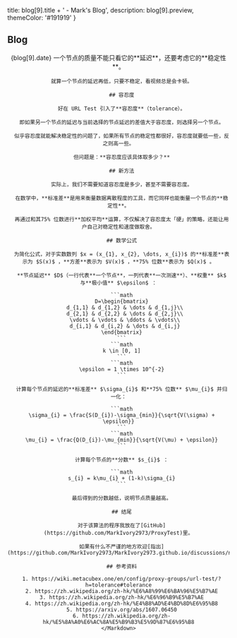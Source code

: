 
  title: blog[9].title + ' - Mark\'s Blog',
  description: blog[9].preview,
  themeColor: '#191919'
}

<div className='h'>
  <h2>Blog</h2>
  <Content>
    <Header id={9} type='blog' alt={blog[9].header} />
    <Title id={9} type='blog'>{blog[9].title}</Title>
    <Date>{blog[9].date}</Date>
    <Markdown>
      一个节点的质量不能只看它的**延迟**，还要考虑它的**稳定性**。

      就算一个节点的延迟再低，只要不稳定，看视频总是会卡顿。

      ## 容忍度

      好在 URL Test 引入了**容忍度**（tolerance）。
      
      即如果另一个节点的延迟与当前选择的节点延迟的差值大于容忍度，则选择另一个节点。
      
      似乎容忍度就能解决稳定性的问题了，如果所有节点的稳定性都很好，容忍度就要低一些，反之则高一些。

      但问题是：**容忍度应该具体取多少？**

      ## 新方法

      实际上，我们不需要知道容忍度是多少，甚至不需要容忍度。

      在数学中，**标准差**是用来衡量数据离散程度的工具，而它同样也能衡量一个节点的**稳定性**。
      
      再通过和其75% 位数进行**加权平均**运算，不仅解决了容忍度太「硬」的策略，还能让用户自己对稳定性和速度做取舍。

      ## 数学公式

      为简化公式，对于实数数列 $x = (x_{1}, x_{2}, \dots, x_{i})$ 的**标准差**表示为 $S(x)$ ，**方差**表示为 $V(x)$ ，**75% 位数**表示为 $Q(x)$ 。
      
      **节点延迟** $D$（一行代表**一个节点**，一列代表**一次测速**）、**权重** $k$ 与**极小值** $\epsilon$ ：

      ```math
      D=\begin{bmatrix}
        d_{1,1} & d_{1,2} & \dots & d_{1,j}\\
        d_{2,1} & d_{2,2} & \dots & d_{2,j}\\
        \vdots & \vdots & \ddots & \vdots\\
        d_{i,1} & d_{i,2} & \dots & d_{i,j}
      \end{bmatrix}
      ```
      ```math
      k \in [0, 1]
      ```
      ```math
      \epsilon = 1 \times 10^{-2}
      ```

      计算每个节点的延迟的**标准差** $\sigma_{i}$ 和**75% 位数** $\mu_{i}$ 并归一化：

      ```math
      \sigma_{i} = \frac{S(D_{i})-\sigma_{min}}{\sqrt{V(\sigma) + \epsilon}}
      ```
      ```math
      \mu_{i} = \frac{Q(D_{i})-\mu_{min}}{\sqrt{V(\mu) + \epsilon}}
      ```

      计算每个节点的**分数** $s_{i}$ ：

      ```math
      s_{i} = k\mu_{i} + (1-k)\sigma_{i}
      ```

      最后得到的分数越低，说明节点质量越高。

      ## 结尾

      对于该算法的程序我放在了[GitHub](https://github.com/MarkIvory2973/ProxyTest)里。

      如果有什么不严谨的地方欢迎[指出](https://github.com/MarkIvory2973/MarkIvory2973.github.io/discussions/new/choose)

      ## 参考资料

      1. https://wiki.metacubex.one/en/config/proxy-groups/url-test/?h=tolerance#tolerance
      2. https://zh.wikipedia.org/zh-hk/%E6%A8%99%E6%BA%96%E5%B7%AE
      3. https://zh.wikipedia.org/zh-hk/%E6%96%B9%E5%B7%AE
      4. https://zh.wikipedia.org/zh-hk/%E4%B8%AD%E4%BD%8D%E6%95%B8
      5. https://arxiv.org/abs/1607.06450
      6. https://zh.wikipedia.org/zh-hk/%E5%8A%A0%E6%AC%8A%E5%B9%B3%E5%9D%87%E6%95%B8
    </Markdown>
  </Content>
</div>
